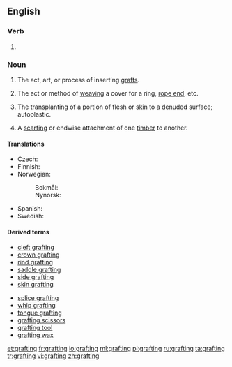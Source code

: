 ==English==

===Verb===
{{head|en}}

# {{present participle of|graft}}

===Noun===
{{wikipedia}}
{{en-noun}}

# {{context|horticulture|lang=en}} The act, art, or process of inserting [[graft]]s.
# {{context|nautical|lang=en}} The act or method of [[weaving]] a cover for a ring, [[rope end]], etc.
# {{context|surgery|lang=en}} The transplanting of a portion of flesh or skin to a denuded surface; autoplastic.
# {{context|carpentry|lang=en}} A [[scarfing]] or endwise attachment of one [[timber]] to another.

====Translations====
{{trans-top|act, art, or process of inserting grafts}}
* Czech: {{t|cs|roubování|n}}
* Finnish: {{t+|fi|varttaminen}}
* Norwegian:
*: Bokmål: {{t|nb|poding|m|f}}
*: Nynorsk: {{t|nn|poding|f}}
{{trans-mid}}
* Spanish: {{t|es|injerto|m}}
* Swedish: {{t|sv|ympning}}
{{trans-bottom}}

====Derived terms====
{{rel-top|terms derived from grafting (noun)}}
* [[cleft grafting]]
* [[crown grafting]]
* [[rind grafting]]
* [[saddle grafting]]
* [[side grafting]]
* [[skin grafting]]
{{rel-mid}}
* [[splice grafting]]
* [[whip grafting]]
* [[tongue grafting]]
* [[grafting scissors]]
* [[grafting tool]]
* [[grafting wax]]
{{rel-bottom}}

[[et:grafting]]
[[fr:grafting]]
[[io:grafting]]
[[ml:grafting]]
[[pl:grafting]]
[[ru:grafting]]
[[ta:grafting]]
[[tr:grafting]]
[[vi:grafting]]
[[zh:grafting]]
